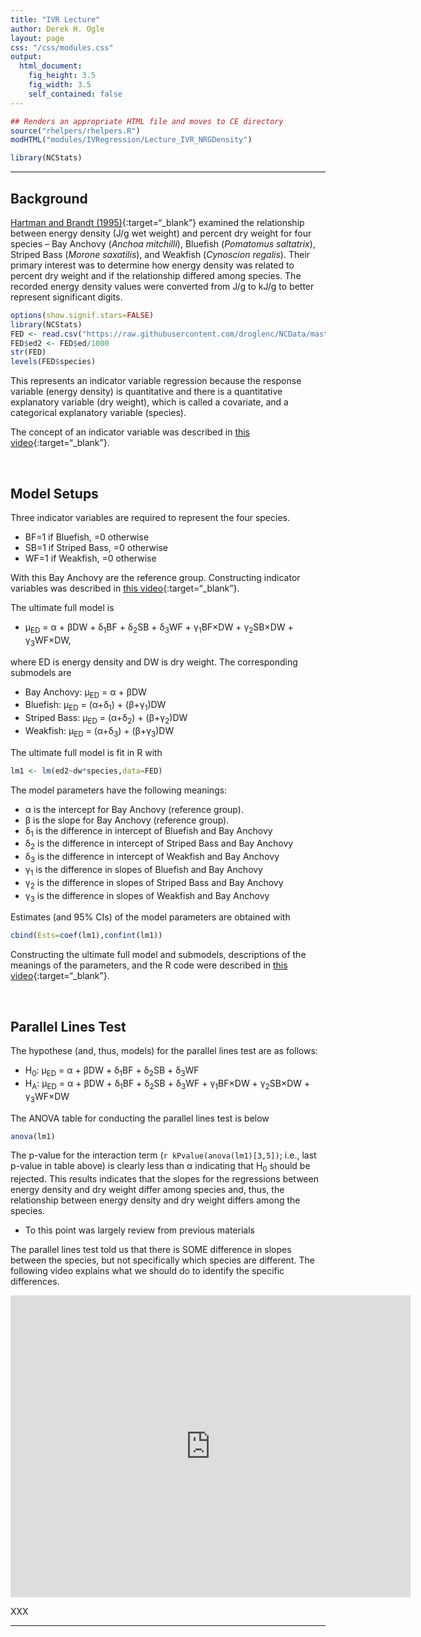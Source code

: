 ```yaml
---
title: "IVR Lecture"
author: Derek H. Ogle
layout: page
css: "/css/modules.css"
output:
  html_document:
    fig_height: 3.5
    fig_width: 3.5
    self_contained: false
---
```


```r
## Renders an appropriate HTML file and moves to CE directory
source("rhelpers/rhelpers.R")
modHTML("modules/IVRegression/Lecture_IVR_NRGDensity")
```
```r
library(NCStats)
```

----

## Background
[Hartman and Brandt (1995)](https://www.researchgate.net/profile/Kyle_Hartman/publication/250019672_Estimating_Energy_Density_of_Fish/links/0a85e52e51c7c8df25000000.pdf){:target="_blank"} examined the relationship between energy density (J/g wet weight) and percent dry weight for four species -- Bay Anchovy (*Anchoa mitchilli*), Bluefish (*Pomatomus saltatrix*), Striped Bass (*Morone saxatilis*), and Weakfish (*Cynoscion regalis*). Their primary interest was to determine how energy density was related to percent dry weight and if the relationship differed among species. The recorded energy density values were converted from J/g to kJ/g to better represent significant digits.

```r
options(show.signif.stars=FALSE)
library(NCStats)
FED <- read.csv("https://raw.githubusercontent.com/droglenc/NCData/master/FishEnergyDensity.csv")
FED$ed2 <- FED$ed/1000
str(FED)
levels(FED$species)
```

This represents an indicator variable regression because the response variable (energy density) is quantitative and there is a quantitative explanatory variable (dry weight), which is called a covariate, and a categorical explanatory variable (species).

The concept of an indicator variable was described in [this video](https://vimeo.com/398994393){:target="_blank"}.

<br>

## Model Setups
Three indicator variables are required to represent the four species.

* BF=1 if Bluefish, =0 otherwise
* SB=1 if Striped Bass, =0 otherwise
* WF=1 if Weakfish, =0 otherwise

With this Bay Anchovy are the reference group. Constructing indicator variables was described in [this video](https://vimeo.com/399006140){:target="_blank"}.

The ultimate full model is

* &mu;<sub>ED</sub> = &alpha; + &beta;DW + &delta;<sub>1</sub>BF + &delta;<sub>2</sub>SB + &delta;<sub>3</sub>WF + &gamma;<sub>1</sub>BF&times;DW + &gamma;<sub>2</sub>SB&times;DW + &gamma;<sub>3</sub>WF&times;DW,

where ED is energy density and DW is dry weight. The corresponding submodels are

* Bay Anchovy: &mu;<sub>ED</sub> = &alpha; + &beta;DW
* Bluefish: &mu;<sub>ED</sub> = (&alpha;+&delta;<sub>1</sub>) + (&beta;+&gamma;<sub>1</sub>)DW
* Striped Bass: &mu;<sub>ED</sub> = (&alpha;+&delta;<sub>2</sub>) + (&beta;+&gamma;<sub>2</sub>)DW
* Weakfish: &mu;<sub>ED</sub> = (&alpha;+&delta;<sub>3</sub>) + (&beta;+&gamma;<sub>3</sub>)DW

The ultimate full model is fit in R with
```r
lm1 <- lm(ed2~dw*species,data=FED)
```

The model parameters have the following meanings:

* &alpha; is the intercept for Bay Anchovy (reference group).
* &beta; is the slope for Bay Anchovy (reference group).
* &delta;<sub>1</sub> is the difference in intercept of Bluefish and Bay Anchovy
* &delta;<sub>2</sub> is the difference in intercept of Striped Bass and Bay Anchovy
* &delta;<sub>3</sub> is the difference in intercept of Weakfish and Bay Anchovy
* &gamma;<sub>1</sub> is the difference in slopes of Bluefish and Bay Anchovy
* &gamma;<sub>2</sub> is the difference in slopes of Striped Bass and Bay Anchovy
* &gamma;<sub>3</sub> is the difference in slopes of Weakfish and Bay Anchovy

Estimates (and 95% CIs) of the model parameters are obtained with
```r
cbind(Ests=coef(lm1),confint(lm1))
```

Constructing the ultimate full model and submodels, descriptions of the meanings of the parameters, and the R code were described in [this video](https://vimeo.com/398994239){:target="_blank"}.

<br>

## Parallel Lines Test
The hypothese (and, thus, models) for the parallel lines test are as follows:

* H<sub>0</sub>: &mu;<sub>ED</sub> = &alpha; + &beta;DW + &delta;<sub>1</sub>BF + &delta;<sub>2</sub>SB + &delta;<sub>3</sub>WF
* H<sub>A</sub>: &mu;<sub>ED</sub> = &alpha; + &beta;DW + &delta;<sub>1</sub>BF + &delta;<sub>2</sub>SB + &delta;<sub>3</sub>WF + &gamma;<sub>1</sub>BF&times;DW + &gamma;<sub>2</sub>SB&times;DW + &gamma;<sub>3</sub>WF&times;DW

The ANOVA table for conducting the parallel lines test is below
```r
anova(lm1)
```

The p-value for the interaction term (`r kPvalue(anova(lm1)[3,5])`; i.e., last p-value in table above) is clearly less than &alpha; indicating that H<sub>0</sub> should be rejected. This results indicates that the slopes for the regressions between energy density and dry weight differ among species and, thus, the relationship between energy density and dry weight differs among the species.

<div class="alert alert-warning">
<ul>
  <li>To this point was largely review from previous materials</li>
</ul>
</div>

The parallel lines test told us that there is SOME difference in slopes between the species, but not specifically which species are different. The following video explains what we should do to identify the specific differences.

<iframe src="https://player.vimeo.com/video/398994393" width="640" height="483" frameborder="0" allow="autoplay; fullscreen" allowfullscreen></iframe>

XXX

----
